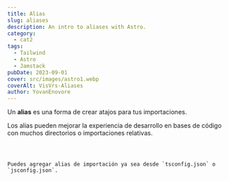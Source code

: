 ```yaml
---
title: Alias
slug: aliases
description: An intro to aliases with Astro.
category:
  - cat2
tags:
  - Tailwind
  - Astro
  - Jamstack
pubDate: 2023-09-01
cover: src/images/astro1.webp
coverAlt: VisVrs-Aliases
author: YovanEnovore
---
```


Un **alias** es una forma de crear atajos para tus importaciones.

Los alias pueden mejorar la experiencia de desarrollo en bases de código con muchos directorios o importaciones relativas.

```astro title="src/pages/about/company.astro" del="../../components" del="../../assets"



Puedes agregar alias de importación ya sea desde `tsconfig.json` o `jsconfig.json`.


